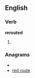 ==English==

===Verb===
'''rerouted'''

# {{past of|[[reroute]]}}

===Anagrams===
* {{alphagram|deeorrtu}}
* [[red route#English|red route]]